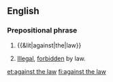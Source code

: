 ==English==

===Prepositional phrase===
{{infl|en|prepositional phrase|head=[[against]] [[the]] [[law]]}}

# {{&lit|against|the|law}}
# {{legal}} [[illegal|Illegal]], [[forbidden]] by law.

[[et:against the law]]
[[fi:against the law]]